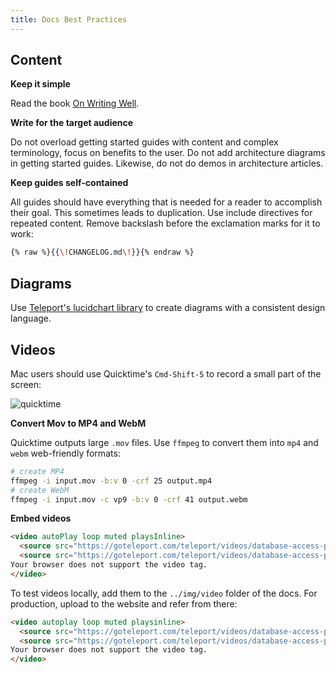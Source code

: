 ```yaml
---
title: Docs Best Practices
---
```


## Content

**Keep it simple**

Read the book [On Writing Well](https://www.amazon.com/Writing-Well-Classic-Guide-Nonfiction/dp/0060891548).

**Write for the target audience**

Do not overload getting started guides with content and complex terminology, focus
on benefits to the user. Do not add architecture diagrams in getting started guides.
Likewise, do not do demos in architecture articles.

**Keep guides self-contained**

All guides should have everything that is needed for a reader
to accomplish their goal. This sometimes leads to duplication.
Use include directives for repeated content. Remove backslash before the exclamation marks for it to work:

```bash
{% raw %}{{\!CHANGELOG.md\!}}{% endraw %}
```

## Diagrams

Use [Teleport's lucidchart library](https://app.lucidchart.com/lucidchart/dfcf1f4a-5cf0-4758-8ebb-f6ea86900aba/edit)
to create diagrams with a consistent design language.

## Videos

Mac users should use Quicktime's `Cmd-Shift-5` to record a small part of the screen:

![quicktime](../../img/docs/quicktime.webp)

**Convert Mov to MP4 and WebM**

Quicktime outputs large `.mov` files. Use `ffmpeg` to convert them into `mp4` and `webm`
web-friendly formats:

```bash
# create MP4
ffmpeg -i input.mov -b:v 0 -crf 25 output.mp4
# create WebM
ffmpeg -i input.mov -c vp9 -b:v 0 -crf 41 output.webm
```

**Embed videos**

```html
<video autoPlay loop muted playsInline>
  <source src="https://goteleport.com/teleport/videos/database-access-preview/dbaccessdemo.mp4" type="video/mp4" />
  <source src="https://goteleport.com/teleport/videos/database-access-preview/dbaccessdemo.webm" type="video/webm" />
Your browser does not support the video tag.
</video>
```

To test videos locally, add them to the `../img/video` folder of the docs.
For production, upload to the website and refer from there:

```html
<video autoplay loop muted playsinline>
  <source src="https://goteleport.com/teleport/videos/database-access-preview/dbaccessdemo.mp4" type="video/mp4">
  <source src="https://goteleport.com/teleport/videos/database-access-preview/dbaccessdemo.webm" type="video/webm">
Your browser does not support the video tag.
</video>
```

